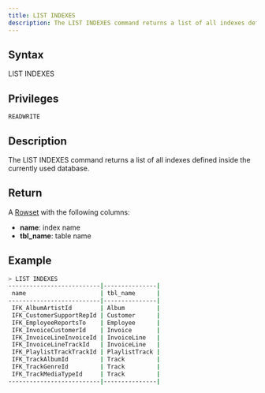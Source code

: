 ```yaml
---
title: LIST INDEXES
description: The LIST INDEXES command returns a list of all indexes defined inside the currently used database
---
```


## Syntax

LIST INDEXES

## Privileges

```
READWRITE
```

## Description

The LIST INDEXES command returns a list of all indexes defined inside the currently used database.

## Return

A [Rowset](https://github.com/sqlitecloud/sdk/blob/master/PROTOCOL.md) with the following columns:
* **name**: index name
* **tbl_name**: table name

## Example

```bash
> LIST INDEXES
--------------------------|---------------|
 name                     | tbl_name      |
--------------------------|---------------|
 IFK_AlbumArtistId        | Album         |
 IFK_CustomerSupportRepId | Customer      |
 IFK_EmployeeReportsTo    | Employee      |
 IFK_InvoiceCustomerId    | Invoice       |
 IFK_InvoiceLineInvoiceId | InvoiceLine   |
 IFK_InvoiceLineTrackId   | InvoiceLine   |
 IFK_PlaylistTrackTrackId | PlaylistTrack |
 IFK_TrackAlbumId         | Track         |
 IFK_TrackGenreId         | Track         |
 IFK_TrackMediaTypeId     | Track         |
--------------------------|---------------|
```
